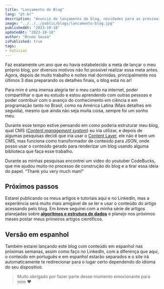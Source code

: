 ```yaml
---
title: "Lançamento do Blog"
lang: "pt-br"
description: "Anuncio do lançamento do blog, novidades para as próximas semanas"
image: "../../../public/blogs/lancamento-blog.jpg"
publishedAt: "2023-10-18"
updatedAt: "2023-10-18"
author: "Bruno Souza"
isPublished: true
tags: 
- noticias
---
```


Faz exatamente um ano que eu havia estabelecido a meta de lançar o meu próprio blog, por diversos motivos não foi possível realizar essa meta antes. Agora, depois de muito trabalho e noites mal dormidas, principalmente nos últimos 3 dias preparando os detalhes finais, o blog está no ar!

Para mim é uma imensa alegria ter o meu canto na internet, poder compartilhar o que eu estudo e estou aprendendo com outras pessoas e poder contribuir com o avanço do conhecimento em ciência e em programação tanto no Brasil, como na América Latina (Mais detalhes em seguida), mesmo que ainda não seja muita coisa, sempre foi um sonho meu.

Durante esse tempo estive pensando em como poderia estruturar meu blog, qual CMS (*[Content management system](https://pt.wikipedia.org/wiki/Sistema_de_gerenciamento_de_conte%C3%BAdo)*) eu iria utilizar, e depois de algumas pesquisas decidi que iria usar o [Content Layer](https://contentlayer.dev/), ele não é bem um CMS, mas funciona como transformador de conteúdo para JSON, onde posso usar o conteúdo gerado para renderizar um blog usando alguma biblioteca que faça esse trabalho.

Durante as minhas pesquisas encontrei um video do youtuber CodeBucks, que me ajudou muito no processo de construção do blog e a tirar essa ideia do papel. “Thank you very much man!”

## Próximos passos

Estarei publicando os meus artigos e tutoriais aqui e no LinkedIn, mas a experiência será muito mais amigável de se ler e usar o conteúdo do artigo acessando pelo blog. Em breve seguirei com a minha série de artigos planejadas sobre **[algoritmos e estrutura de dados](https://www.brunosouzadev.com/categories/algoritmos-e-estrutura-de-dados)** e planejo nos próximos meses postar meus primeiros artigos científicos.

## Versão em espanhol

Também estarei lançando este blog com conteúdo em espanhol nas próximas semanas, assim como faço no LinkedIn, com a diferença que aqui, o conteúdo em português e em espanhol estarão separados e o site irá automaticamente te redirecionar para o lugar certo dependendo do idioma do seu dispositivo.

> Muito obrigado por fazer parte desse momento emocionante para mim ♥️
>